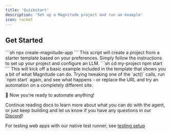 ```yaml
---
title: 'Quickstart'
description: 'Set up a Magnitude project and run an example'
icon: rocket
---
```


## Get Started

<Steps>
  <Step title="Setup a new project">
    ```sh
    npx create-magnitude-app
    ```
    This script will create a project from a starter template based on your preferences. Simply follow the instructions to set up your project and configure an LLM.
  </Step>
  <Step title="Run the example">
    ```sh
    cd my-project
    npm start
    ```
    This will kick off a basic example included in the template that shows you a bit of what Magnitude can do.
  </Step>
  <Step title="Make some changes">
    Trying tweaking one of the `act()` calls, run `npm start` again, and see what happens - or replace the URL and try an automation on a completely different site.
  </Step>
</Steps>

🚀 Now you're ready to automate anything!

Continue reading docs to learn more about what you can do with the agent, or just keep building and let us know if you have any questions in our [Discord](https://discord.gg/VcdpMh9tTy)!

<Info>For testing web apps with our native test runner, see [testing setup](/testing/test-setup)</Info>
